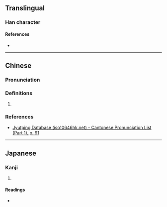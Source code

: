 {{character info}}
==Translingual==

===Han character===
{{Han char|rn=37|rad=大|as=08|sn=11|four=|canj=KBB,XKBB|ids=⿱大朋}}

====References====
* {{Han ref|kx=0253.010|dkj=05951|dj=0514.220|hdz=10544.020|uh=595F|ud=22879}}

----

==Chinese==
{{zh-forms}}

===Pronunciation===
{{zh-pron
|m=bēng,kēng
|c=bang1
|mc=y
|oc=y
|cat=
}}

===Definitions===
{{zh-hanzi}}

# {{rfdef|zh|sort=大08}}

===References===
* [http://www.iso10646hk.net/jp/document/download.jsp Jyutping Database (iso10646hk.net) - Cantonese Pronunciation List (Part 1), p. 91]

----

==Japanese==

===Kanji===
{{ja-kanji|grade=|rs=大08}}

# {{rfdef|ja|sort=大08}}

====Readings====
* {{ja-readings|on=[[こう]] (kō), [[ほう]] (hō), [[ひょう]] (hyō)|kun=}}